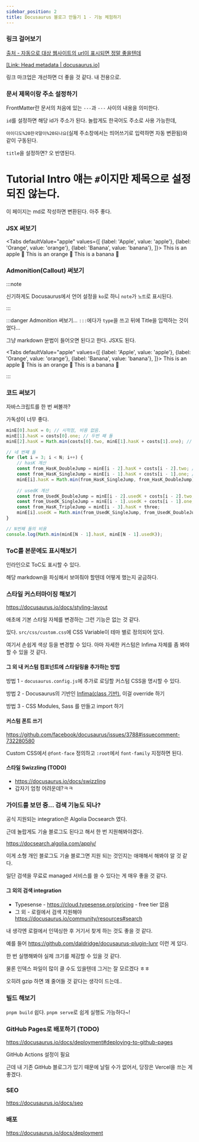 ```yaml
---
sidebar_position: 2
title: Docusaurus 블로그 만들기 1 - 기능 체험하기
---
```



### 링크 걸어보기

[출처 - 자동으로 대상 웹사이트의 url이 표시되면 정말 좋을텐데](https://docusaurus.io/docs/markdown-features/head-metadata)

[[Link: Head metadata | docusaurus.io]](https://docusaurus.io/docs/markdown-features/head-metadata)

링크 마크업은 개선하면 더 좋을 것 같다. 내 전용으로.

### 문서 제목이랑 주소 설정하기

FrontMatter란 문서의 처음에 있는 `---`과 `---` 사이의 내용을 의미한다.

`id`를 설정하면 해당 id가 주소가 된다. 놀랍게도 한국어도 주소로 사용 가능한데, 

`아이디도%20한국말이%20되나요`(실제 주소창에서는 띄어쓰기로 입력하면 자동 변환됨)와 같이 구동된다. 

`title`을 설정하면? 오 반영된다.

# Tutorial Intro 얘는 `#`이지만 제목으로 설정되진 않는다.

이 페이지는 md로 작성하면 변환된다. 아주 좋다.

### JSX 써보기

<Tabs
  defaultValue="apple"
  values={[
    {label: 'Apple', value: 'apple'},
    {label: 'Orange', value: 'orange'},
    {label: 'Banana', value: 'banana'},
  ]}>
  <TabItem value="apple">This is an apple 🍎</TabItem>
  <TabItem value="orange">This is an orange 🍊</TabItem>
  <TabItem value="banana">This is a banana 🍌</TabItem>
</Tabs>


### Admonition(Callout) 써보기

:::note

신기하게도 Docusaurus에서 언어 설정을 `ko`로 하니 `note`가 `노트`로 표시된다.

:::

:::danger Admonition 써보기... `:::`에다가 `type`을 쓰고 뒤에 Title을 입력하는 것이었다...

그냥 markdown 문법이 들어오면 된다고 한다. JSX도 된다.

<Tabs
  defaultValue="apple"
  values={[
    {label: 'Apple', value: 'apple'},
    {label: 'Orange', value: 'orange'},
    {label: 'Banana', value: 'banana'},
  ]}>
  <TabItem value="apple">This is an apple 🍎</TabItem>
  <TabItem value="orange">This is an orange 🍊</TabItem>
  <TabItem value="banana">This is a banana 🍌</TabItem>
</Tabs>

:::

### 코드 써보기

자바스크립트를 한 번 써볼까?

가독성이 너무 좋다.

```js
minE[0].hasK = 0; // 시작점, 비용 없음.
minE[1].hasK = costs[0].one; // 두번 째 돌
minE[2].hasK = Math.min(costs[0].two, minE[1].hasK + costs[1].one); // 세 번째 돌

// 네 번째 돌
for (let i = 3; i < N; i++) {
    // hasK 계산
    const from_HasK_DoubleJump = minE[i - 2].hasK + costs[i - 2].two; // 둘째 돌(1)에서 더블 점프(3)
    const from_HasK_SingleJump = minE[i - 1].hasK + costs[i - 1].one; // 셋째 돌(2)에서 싱글 점프(4)
    minE[i].hasK = Math.min(from_HasK_SingleJump, from_HasK_DoubleJump);
    
    // usedK 계산
    const from_UsedK_DoubleJump = minE[i - 2].usedK + costs[i - 2].two;
    const from_UsedK_SingleJump = minE[i - 1].usedK + costs[i - 1].one;
    const from_HasK_TripleJump = minE[i - 3].hasK + three;
    minE[i].usedK = Math.min(from_UsedK_SingleJump, from_UsedK_DoubleJump, from_HasK_TripleJump);
}

// N번째 돌의 비용
console.log(Math.min(minE[N - 1].hasK, minE[N - 1].usedK));
```

### ToC를 본문에도 표시해보기

인라인으로 ToC도 표시할 수 있다.

해당 markdown을 파싱해서 보여줘야 할텐데 어떻게 했는지 궁금하다.

<TOCInline toc={toc} />

### 스타일 커스터마이징 해보기

https://docusaurus.io/docs/styling-layout

애초에 기본 스타일 자체를 변경하는 그런 기능은 없는 것 같다.

있다. `src/css/custom.css`에 CSS Variable이 테마 별로 정의되어 있다. 

여기서 손쉽게 색상 등을 변경할 수 있다. 아마 자세한 커스텀은 Infima 자체를 좀 봐야 할 수 있을 것 같다.

#### 그 외 내 커스텀 컴포넌트에 스타일링을 추가하는 방법

방법 1 - `docusaurus.config.js`에 추가로 로딩할 커스텀 CSS을 명시할 수 있다.

방법 2 - Docusaurus의 기반인 [Infima(class 기반)](https://docusaurus.io/docs/styling-layout#styling-your-site-with-infima), 이걸 override 하기

방법 3 - CSS Modules, Sass 를 만들고 import 하기

#### 커스텀 폰트 쓰기

https://github.com/facebook/docusaurus/issues/3788#issuecomment-732280580

Custom CSS에서 `@font-face` 정의하고 `:root`에서 `font-family` 지정하면 된다.

#### 스타일 Swizzling (TODO)

- https://docusaurus.io/docs/swizzling
- 갑자기 엄청 어려운데?ㅋㅋ

### 가이드를 보던 중... 검색 기능도 되나?

공식 지원되는 integration은 Algolia Docsearch 였다.

근데 놀랍게도 기술 블로그도 된다고 해서 한 번 지원해봐야겠다.

https://docsearch.algolia.com/apply/

이게 소형 개인 블로그도 기술 블로그면 지원 되는 것인지는 애매해서 해봐야 알 것 같다.

일단 검색을 무료로 managed 서비스를 쓸 수 있다는 게 매우 좋을 것 같다.

#### 그 외의 검색 integration

- Typesense - https://cloud.typesense.org/pricing - free tier 없음
- 그 외 - 로컬에서 검색 지원해야 https://docusaurus.io/community/resources#search

내 생각엔 로컬에서 인덱싱한 후 거기서 찾게 하는 것도 좋을 것 같다.

예를 들어 https://github.com/daldridge/docusaurus-plugin-lunr 이런 게 있다.

한 번 실행해봐야 실제 크기를 체감할 수 있을 것 같다.

물론 인덱스 파일이 많이 클 수도 있을텐데 그거는 잘 모르겠다 ㅎㅎ

오히려 gzip 하면 꽤 줄어들 것 같다는 생각이 드는데..

### 빌드 해보기

`pnpm build` 쉽다.
`pnpm serve`로 쉽게 실행도 가능하다~!

### GitHub Pages로 배포하기 (TODO)

https://docusaurus.io/docs/deployment#deploying-to-github-pages

GitHub Actions 설정이 필요

근데 내 기존 GitHub 블로그가 있기 때문에 날릴 수가 없어서, 당장은 Vercel을 쓰는 게 좋겠다.

### SEO

https://docusaurus.io/docs/seo

### 배포

https://docusaurus.io/docs/deployment
